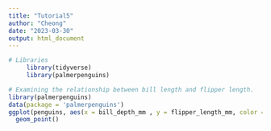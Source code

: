 ```yaml
---
title: "Tutorial5"
author: "Cheong"
date: "2023-03-30"
output: html_document
---
```


```r
# Libraries
     library(tidyverse)
     library(palmerpenguins)
```

```r
# Examining the relationship between bill length and flipper length.
library(palmerpenguins)
data(package = 'palmerpenguins')
ggplot(penguins, aes(x = bill_depth_mm , y = flipper_length_mm, color = species)) +
  geom_point()
```

